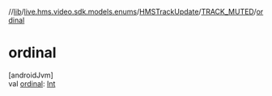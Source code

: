 //[lib](../../../../index)/[live.hms.video.sdk.models.enums](../../index)/[HMSTrackUpdate](../index)/[TRACK_MUTED](index)/[ordinal](ordinal)

# ordinal

[androidJvm]\
val [ordinal](ordinal): [Int](https://kotlinlang.org/api/latest/jvm/stdlib/kotlin/-int/index.html)
